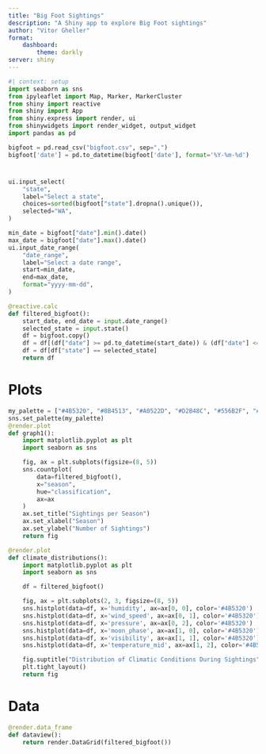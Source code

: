 ```yaml
---
title: "Big Foot Sightings"
description: "A Shiny app to explore Big Foot sightings"
author: "Vitor Gheller"
format: 
    dashboard:
        theme: darkly
server: shiny
---
```


```python
#| context: setup
import seaborn as sns
from ipyleaflet import Map, Marker, MarkerCluster
from shiny import reactive
from shiny import App
from shiny.express import render, ui
from shinywidgets import render_widget, output_widget
import pandas as pd

bigfoot = pd.read_csv("bigfoot.csv", sep=",")
bigfoot['date'] = pd.to_datetime(bigfoot['date'], format='%Y-%m-%d')
```

#  {.sidebar}

```python
ui.input_select(
    "state",
    label="Select a state",
    choices=sorted(bigfoot["state"].dropna().unique()),
    selected="WA", 
)

min_date = bigfoot["date"].min().date()
max_date = bigfoot["date"].max().date()
ui.input_date_range(
    "date_range",
    label="Select a date range",
    start=min_date,
    end=max_date,
    format="yyyy-mm-dd",
)

@reactive.calc
def filtered_bigfoot():
    start_date, end_date = input.date_range()
    selected_state = input.state()
    df = bigfoot.copy()
    df = df[(df["date"] >= pd.to_datetime(start_date)) & (df["date"] <= pd.to_datetime(end_date))]
    df = df[df["state"] == selected_state]
    return df

```




# Plots

```python
my_palette = ["#4B5320", "#8B4513", "#A0522D", "#D2B48C", "#556B2F", "#6B8E23", "#2E8B57"] 
sns.set_palette(my_palette)
@render.plot
def graph1():
    import matplotlib.pyplot as plt
    import seaborn as sns

    fig, ax = plt.subplots(figsize=(8, 5))
    sns.countplot(
        data=filtered_bigfoot(),
        x="season",
        hue="classification",
        ax=ax
    )
    ax.set_title("Sightings per Season")
    ax.set_xlabel("Season")
    ax.set_ylabel("Number of Sightings")
    return fig
```

```python
@render.plot
def climate_distributions():
    import matplotlib.pyplot as plt
    import seaborn as sns

    df = filtered_bigfoot()

    fig, ax = plt.subplots(2, 3, figsize=(8, 5))
    sns.histplot(data=df, x='humidity', ax=ax[0, 0], color='#4B5320')
    sns.histplot(data=df, x='wind_speed', ax=ax[0, 1], color='#4B5320')
    sns.histplot(data=df, x='pressure', ax=ax[0, 2], color='#4B5320')
    sns.histplot(data=df, x='moon_phase', ax=ax[1, 0], color='#4B5320')
    sns.histplot(data=df, x='visibility', ax=ax[1, 1], color='#4B5320')
    sns.histplot(data=df, x='temperature_mid', ax=ax[1, 2], color='#4B5320')

    fig.suptitle("Distribution of Climatic Conditions During Sightings", fontsize=14)
    plt.tight_layout()
    return fig
```

# Data

```python
@render.data_frame
def dataview():
    return render.DataGrid(filtered_bigfoot())
```
